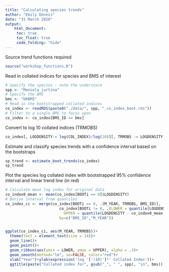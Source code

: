 ```yaml
---
title: "Calculating species trends"
author: "Emily Dennis"
date: "31 March 2020"
output: 
    html_document:
     toc: true
     toc_float: true
     code_folding: "hide"
---
```



Source trend functions required
```r
source("workshop_functions.R")
```


Read in collated indices for species and BMS of interest
```r
# Specify the species - note the underscore
spp <- "Maniola_jurtina"
# Specify the BMS
bms <- "UKBMS"
# Read in the bootstrapped collated indices
co_index <- readRDS(paste0("./data/", spp, "_co_index_boot.rds"))
# Filter to a single BMS to focus upon
co_index <- co_index[BMS_ID == bms]
```

Convert to log 10 collated indices (TRMOBS) 
```r
co_index[, LOGDENSITY:= log(COL_INDEX)/log(10)][, TRMOBS := LOGDENSITY - mean(LOGDENSITY) + 2, by = .(BOOTi)]
```

Estimate and classify species trends with a confidence interval based on the bootstraps
```r
sp_trend <- estimate_boot_trends(co_index)
sp_trend
```


Plot the species log collated index with bootstrapped 95% confidence interval and linear trend line (in red)
```r
# Calculate mean log index for original data
co_index0_mean <- mean(co_index[BOOTi == 0]$LOGDENSITY)
# Derive interval from quantiles
co_index_ci <- merge(co_index[BOOTi == 0, .(M_YEAR, TRMOBS, BMS_ID)],
                        co_index[BOOTi != 0, .(LOWER = quantile(LOGDENSITY - co_index0_mean + 2, 0.025),
                          UPPER = quantile(LOGDENSITY - co_index0_mean + 2, 0.975)), by = .(BMS_ID, M_YEAR)],
                        by=c("BMS_ID","M_YEAR"))


ggplot(co_index_ci, aes(M_YEAR, TRMOBS))+
  theme(text = element_text(size = 14))+
  geom_line()+
  geom_point()+
  geom_ribbon(aes(ymin = LOWER, ymax = UPPER), alpha = .3)+
  geom_smooth(method="lm", se=FALSE, color="red")+
  xlab("Year")+ylab(expression('log '['(10)']*' Collated Index'))+
  ggtitle(paste("Collated index for", gsub("_", " ", spp), "in", bms))

```
